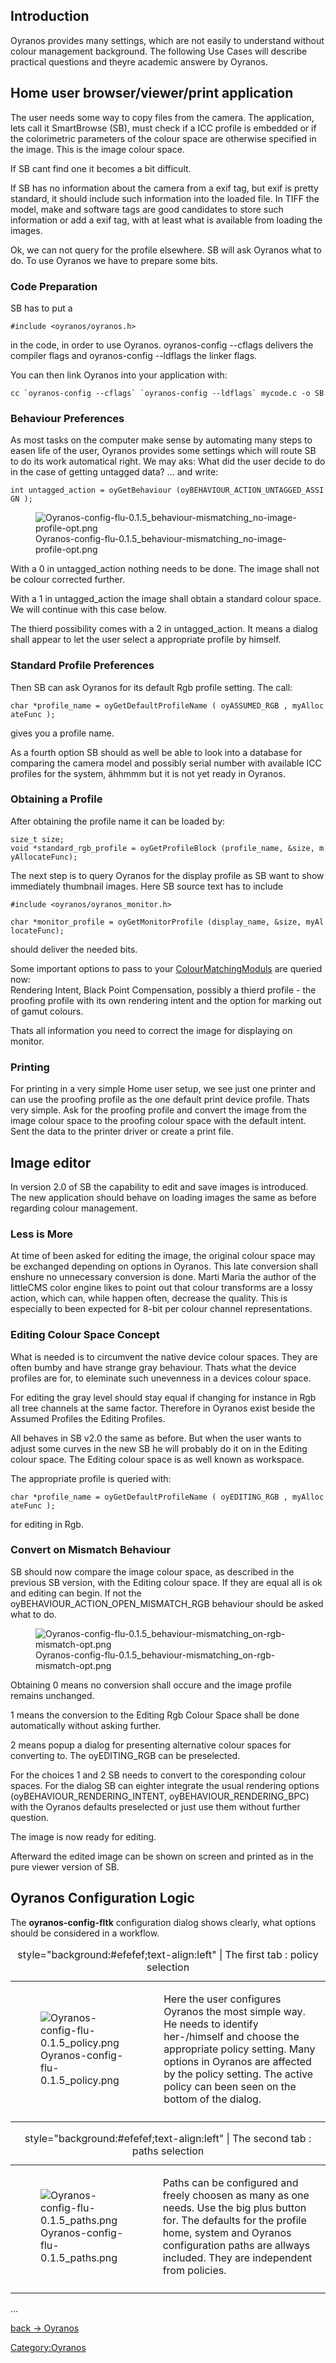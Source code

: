 == Introduction ==
Oyranos provides many settings, which are not easily to understand without colour management background. The following Use Cases will describe practical questions and theyre academic answere by Oyranos.

== Home user browser/viewer/print application ==
The user needs some way to copy files from the camera. The application, lets call it SmartBrowse (SB), must check if a ICC profile is embedded or if the colorimetric parameters of the colour space are otherwise specified in the image. This is the image colour space. 

If SB cant find one it becomes a bit difficult.

If SB has no information about the camera from a exif tag, but exif is pretty standard, it should include such information into the loaded file. In TIFF the model, make and software tags are good candidates to store such information or add a exif tag, with at least what is available from loading the images.

Ok, we can not query for the profile elsewhere. SB will ask Oyranos what to do. To use Oyranos we have to prepare some bits.

=== Code Preparation ===
SB has to put a 
 #include <oyranos/oyranos.h>
in the code, in order to use Oyranos. oyranos-config --cflags delivers the compiler flags and oyranos-config --ldflags the linker flags.

You can then link Oyranos into your application with:
 cc `oyranos-config --cflags` `oyranos-config --ldflags` mycode.c -o SB

=== Behaviour Preferences ===
As most tasks on the computer make sense by automating many steps to easen life of the user, Oyranos provides some settings which will route SB to do its work automatical right. We may aks: What did the user decide to do in the case of getting untagged data? ... and write:

 int untagged_action = oyGetBehaviour (oyBEHAVIOUR_ACTION_UNTAGGED_ASSIGN );

[[Image:Oyranos-config-flu-0.1.5 behaviour-mismatching no-image-profile-opt.png]]

With a 0 in untagged_action nothing needs to be done. The image shall not be colour corrected further.

With a 1 in untagged_action the image shall obtain a standard colour space. We will continue with this case below.

The thierd possibility comes with a 2 in untagged_action. It means a dialog shall appear to let the user select a appropriate profile by himself.

=== Standard Profile Preferences ===
Then SB can ask Oyranos for its default Rgb profile setting. The call:

 char *profile_name = oyGetDefaultProfileName ( oyASSUMED_RGB , myAllocateFunc );

gives you a profile name.

As a fourth option SB should as well be able to look into a database for comparing the camera model and possibly serial number with available ICC profiles for the system, ähhmmm but it is not yet ready in Oyranos.

=== Obtaining a Profile ===
After obtaining the profile name it can be loaded by:

 size_t size;
 void *standard_rgb_profile = oyGetProfileBlock (profile_name, &size, myAllocateFunc);


The next step is to query Oyranos for the display profile as SB want to show immediately thumbnail images. Here SB source text has to include 
 #include <oyranos/oyranos_monitor.h>

 char *monitor_profile = oyGetMonitorProfile (display_name, &size, myAllocateFunc);

should deliver the needed bits.

Some important options to pass to your [[ColourMatchingModuls]] are queried now:<br>
Rendering Intent, Black Point Compensation, possibly a thierd profile - the proofing profile with its own rendering intent and the option for marking out of gamut colours.

Thats all information you need to correct the image for displaying on monitor.

=== Printing ===
For printing in a very simple Home user setup, we see just one printer and can use the proofing profile as the one default print device profile. Thats very simple. Ask for the proofing profile and convert the image from the image colour space to the proofing colour space with the default intent. Sent the data to the printer driver or create a print file.

== Image editor ==
In version 2.0 of SB the capability to edit and save images is introduced. The new application should behave on loading images the same as before regarding colour management. 

=== Less is More ===
At time of been asked for editing the image, the original colour space may be exchanged depending on options in Oyranos. This late conversion shall enshure no unnecessary conversion is done. Marti Maria the author of the littleCMS color engine likes to point out that colour transforms are a lossy action, which can, while happen often, decrease the quality. This is especially to been expected for 8-bit per colour channel representations.

=== Editing Colour Space Concept ===
What is needed is to circumvent the native device colour spaces. They are often bumby and have strange gray behaviour. Thats what the device profiles are for, to eleminate such unevenness in a devices colour space.

For editing the gray level should stay equal if changing for instance in Rgb all tree channels at the same factor. Therefore in Oyranos exist beside the Assumed Profiles the Editing Profiles.

All behaves in SB v2.0 the same as before. But when the user wants to adjust some curves in the new SB he will probably do it on in the Editing colour space. The Editing colour space is as well known as workspace.

The appropriate profile is queried with:
 char *profile_name = oyGetDefaultProfileName ( oyEDITING_RGB , myAllocateFunc );
for editing in Rgb.

=== Convert on Mismatch Behaviour ===

SB should now compare the image colour space, as described in the previous SB version, with the Editing colour space. If they are equal all is ok and editing can begin. If not the oyBEHAVIOUR_ACTION_OPEN_MISMATCH_RGB behaviour should be asked what to do.

[[Image:Oyranos-config-flu-0.1.5 behaviour-mismatching on-rgb-mismatch-opt.png]]

Obtaining 0 means no conversion shall occure and the image profile remains unchanged.

1 means the conversion to the Editing Rgb Colour Space shall be done automatically without asking further.

2 means popup a dialog for presenting alternative colour spaces for converting to. The oyEDITING_RGB can be preselected.

For the choices 1 and 2 SB needs to convert to the coresponding colour spaces. For the dialog SB can eighter integrate the usual rendering options (oyBEHAVIOUR_RENDERING_INTENT, oyBEHAVIOUR_RENDERING_BPC) with the Oyranos defaults preselected or just use them without further question.

The image is now ready for editing.

Afterward the edited image can be shown on screen and printed as in the pure viewer version of SB.


== Oyranos Configuration Logic ==
The <b> oyranos-config-fltk</b> configuration dialog shows clearly, what options should be considered in a workflow.

{| style="text-align:left"
|+ style="background:#efefef;text-align:left" | The first tab : policy selection
|-
| [[Image:Oyranos-config-flu-0.1.5 policy.png]]
| valign="top" | Here the user configures Oyranos the most simple way. He needs to identify her-/himself and choose the appropriate policy setting. Many options in Oyranos are affected by the policy setting. The active policy can been seen on the bottom of the dialog.
|-
|}


{| class="wikitable" style="text-align:left"
|+ style="background:#efefef;text-align:left" | The second tab : paths selection
|-
| [[Image:Oyranos-config-flu-0.1.5 paths.png]]
| valign="top" | Paths can be configured and freely choosen as many as one needs. Use the big plus button for. The defaults for the profile home, system and Oyranos configuration paths are allways included. They are independent from policies.
|-
|}

...

[[Oyranos|back -> Oyranos]]
[[Category:Oyranos]]